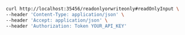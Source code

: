 ```bash showLineNumbers copy filename="Request Body Read Only Input usage example"
curl http://localhost:35456/readonlyorwriteonly#readOnlyInput \
--header 'Content-Type: application/json' \
--header 'Accept: application/json' \
--header 'Authorization: Token YOUR_API_KEY'
```

